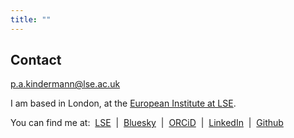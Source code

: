 ```yaml
---
title: ""
---
```

## Contact

[p.a.kindermann\@lse.ac.uk](mailto:p.a.kindermann@lse.ac.uk)
\

I am based in London, at the [European Institute at LSE](https://www.lse.ac.uk/european-institute/people/kindermann-paul){target="_blank"}.

You can find me at:&nbsp;&nbsp;[LSE](https://www.lse.ac.uk/european-institute/people/kindermann-paul){target="_blank"}&nbsp;&nbsp;|&nbsp;&nbsp;[Bluesky](https://bsky.app/profile/paulkindermann.bsky.social){target="_blank"}&nbsp;&nbsp;|&nbsp;&nbsp;[ORCiD](https://orcid.org/0000-0002-0695-9509){target="_blank"}&nbsp;&nbsp;|&nbsp;&nbsp;[LinkedIn](https://uk.linkedin.com/in/paul-kindermann-86396616a){target="_blank"}&nbsp;&nbsp;|&nbsp;&nbsp;[Github](https://github.com/PAKindermann){target="_blank"}


